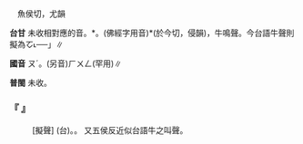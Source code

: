 
=={{ruby|吽|ㄡˊ}}==

　魚侯切，尤韻

'''台甘''' 未收相對應的音。{{ruby|(台)|ㄐㄧㆲ}}*。(佛經字用音){{ruby|。|ㄧㆬ}}*(於今切，侵韻)，牛鳴聲。今台語牛聲則擬為{{ruby|「|ㄇㆦㆷ}}<rt>ㆦ˪</rt>──」∥

'''國音''' <rt>ㄡˊ</rt>。(另音)<rt>ㄏㄨㄥ</rt>(罕用)∥

'''普閩''' 未收。

    

==='''『 {{ruby|吽|ㄡˊ}}』'''===
: [擬聲] (台){{ruby|狗|ㄍㄠˋ}}{{ruby|相|ㄒㄧㄜ/ㄙㆩ}}{{ruby|咬|ㄍㄚ˫}}{{ruby|丌|ㆤ}}{{ruby|聲|ㄒㄧㆩ}}。{{ruby|<mark>&#xf95ab;</mark>|ㄫㄠˋ}}{{ruby|<mark>&#xf95ab;</mark>|ㄫㄠˋ}}{{ruby|叫|ㄍㄧㄜ˪}}。 又五侯反近似台語牛之叫聲。
    
